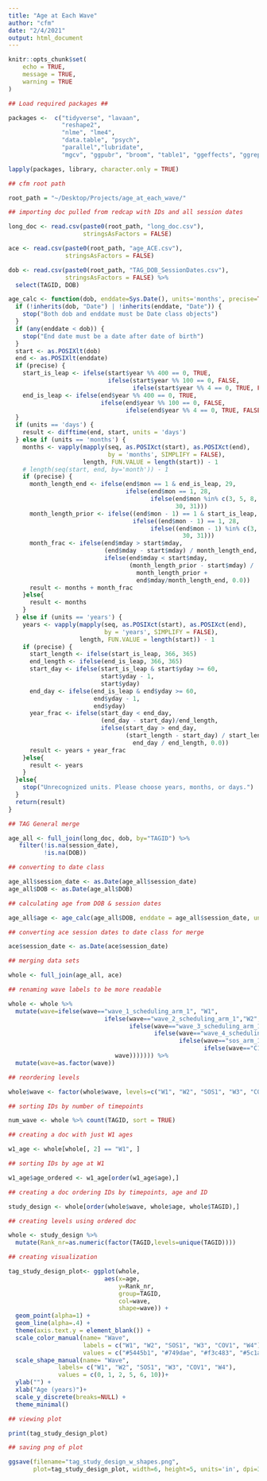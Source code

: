 ```yaml
---
title: "Age at Each Wave"
author: "cfm"
date: "2/4/2021"
output: html_document
---
```

```r

knitr::opts_chunk$set(
	echo = TRUE,
	message = TRUE,
	warning = TRUE
)

```

```r

## Load required packages ##

packages <-  c("tidyverse", "lavaan",
               "reshape2",
               "nlme", "lme4",
               "data.table", "psych",
               "parallel","lubridate",
               "mgcv", "ggpubr", "broom", "table1", "ggeffects", "ggrepel", "ggthemes")

lapply(packages, library, character.only = TRUE)
```

```r

## cfm root path 

root_path = "~/Desktop/Projects/age_at_each_wave/"

```

```r

## importing doc pulled from redcap with IDs and all session dates 

long_doc <- read.csv(paste0(root_path, "long_doc.csv"),
                     stringsAsFactors = FALSE)

ace <- read.csv(paste0(root_path, "age_ACE.csv"),
                stringsAsFactors = FALSE)

dob <- read.csv(paste0(root_path, "TAG_DOB_SessionDates.csv"),
                stringsAsFactors = FALSE) %>%
  select(TAGID, DOB)

```

```r

age_calc <- function(dob, enddate=Sys.Date(), units='months', precise=TRUE){
  if (!inherits(dob, "Date") | !inherits(enddate, "Date")) {
    stop("Both dob and enddate must be Date class objects")
  }
  if (any(enddate < dob)) {
    stop("End date must be a date after date of birth")
  }
  start <- as.POSIXlt(dob)
  end <- as.POSIXlt(enddate)
  if (precise) {
    start_is_leap <- ifelse(start$year %% 400 == 0, TRUE,
                            ifelse(start$year %% 100 == 0, FALSE,
                                   ifelse(start$year %% 4 == 0, TRUE, FALSE)))
    end_is_leap <- ifelse(end$year %% 400 == 0, TRUE,
                          ifelse(end$year %% 100 == 0, FALSE,
                                 ifelse(end$year %% 4 == 0, TRUE, FALSE)))
  }
  if (units == 'days') {
    result <- difftime(end, start, units = 'days')
  } else if (units == 'months') {
    months <- vapply(mapply(seq, as.POSIXct(start), as.POSIXct(end),
                            by = 'months', SIMPLIFY = FALSE),
                     length, FUN.VALUE = length(start)) - 1
    # length(seq(start, end, by='month')) - 1
    if (precise) {
      month_length_end <- ifelse(end$mon == 1 & end_is_leap, 29,
                                 ifelse(end$mon == 1, 28,
                                        ifelse(end$mon %in% c(3, 5, 8, 10),
                                               30, 31)))
      month_length_prior <- ifelse((end$mon - 1) == 1 & start_is_leap, 29,
                                   ifelse((end$mon - 1) == 1, 28,
                                        ifelse((end$mon - 1) %in% c(3, 5, 8, 10),
                                                 30, 31)))
      month_frac <- ifelse(end$mday > start$mday,
                           (end$mday - start$mday) / month_length_end,
                           ifelse(end$mday < start$mday,
                                  (month_length_prior - start$mday) /
                                    month_length_prior +
                                    end$mday/month_length_end, 0.0))
      result <- months + month_frac
    }else{
      result <- months
    }
  } else if (units == 'years') {
    years <- vapply(mapply(seq, as.POSIXct(start), as.POSIXct(end),
                           by = 'years', SIMPLIFY = FALSE),
                    length, FUN.VALUE = length(start)) - 1
    if (precise) {
      start_length <- ifelse(start_is_leap, 366, 365)
      end_length <- ifelse(end_is_leap, 366, 365)
      start_day <- ifelse(start_is_leap & start$yday >= 60,
                          start$yday - 1,
                          start$yday)
      end_day <- ifelse(end_is_leap & end$yday >= 60,
                        end$yday - 1,
                        end$yday)
      year_frac <- ifelse(start_day < end_day,
                          (end_day - start_day)/end_length,
                          ifelse(start_day > end_day,
                                 (start_length - start_day) / start_length +
                                   end_day / end_length, 0.0))
      result <- years + year_frac
    }else{
      result <- years
    }
  }else{
    stop("Unrecognized units. Please choose years, months, or days.")
  }
  return(result)
}

```

```r

## TAG General merge

age_all <- full_join(long_doc, dob, by="TAGID") %>%
   filter(!is.na(session_date),
          !is.na(DOB))

## converting to date class

age_all$session_date <- as.Date(age_all$session_date)
age_all$DOB <- as.Date(age_all$DOB)

## calculating age from DOB & session dates

age_all$age <- age_calc(age_all$DOB, enddate = age_all$session_date, units = "years", precise = TRUE)

## converting ace session dates to date class for merge 

ace$session_date <- as.Date(ace$session_date)

## merging data sets

whole <- full_join(age_all, ace) 

## renaming wave labels to be more readable

whole <- whole %>%
  mutate(wave=ifelse(wave=="wave_1_scheduling_arm_1", "W1",
                           ifelse(wave=="wave_2_scheduling_arm_1","W2",
                                  ifelse(wave=="wave_3_scheduling_arm_1","W3",
                                         ifelse(wave=="wave_4_scheduling_arm_1", "W4",
                                                ifelse(wave=="sos_arm_1","SOS1",
                                                       ifelse(wave=="C1","COV1",
                              wave))))))) %>%
  mutate(wave=as.factor(wave)) 

## reordering levels

whole$wave <- factor(whole$wave, levels=c("W1", "W2", "SOS1", "W3", "COV1", "W4"))


```

```r

## sorting IDs by number of timepoints

num_wave <- whole %>% count(TAGID, sort = TRUE)

## creating a doc with just W1 ages 

w1_age <- whole[whole[, 2] == "W1", ]

## sorting IDs by age at W1

w1_age$age_ordered <- w1_age[order(w1_age$age),]

## creating a doc ordering IDs by timepoints, age and ID

study_design <- whole[order(whole$wave, whole$age, whole$TAGID),]

## creating levels using ordered doc 

whole <- study_design %>%
  mutate(Rank_nr=as.numeric(factor(TAGID,levels=unique(TAGID))))

## creating visualization 

tag_study_design_plot<- ggplot(whole,
                           aes(x=age,
                               y=Rank_nr,
                               group=TAGID,
                               col=wave,
                               shape=wave)) + 
  geom_point(alpha=1) + 
  geom_line(alpha=.4) +
  theme(axis.text.y = element_blank()) +
  scale_color_manual(name= "Wave",
                     labels = c("W1", "W2", "SOS1", "W3", "COV1", "W4"),
                     values = c("#5445b1", "#749dae", "#f3c483", "#5c1a33", "#cd3341","#FE5D26"))  +
  scale_shape_manual(name= "Wave",
              labels= c("W1", "W2", "SOS1", "W3", "COV1", "W4"),
              values = c(0, 1, 2, 5, 6, 10))+
  ylab("") +
  xlab("Age (years)")+
  scale_y_discrete(breaks=NULL) +
  theme_minimal()

## viewing plot 

print(tag_study_design_plot)

## saving png of plot 

ggsave(filename="tag_study_design_w_shapes.png",
       plot=tag_study_design_plot, width=6, height=5, units='in', dpi=300)



```


